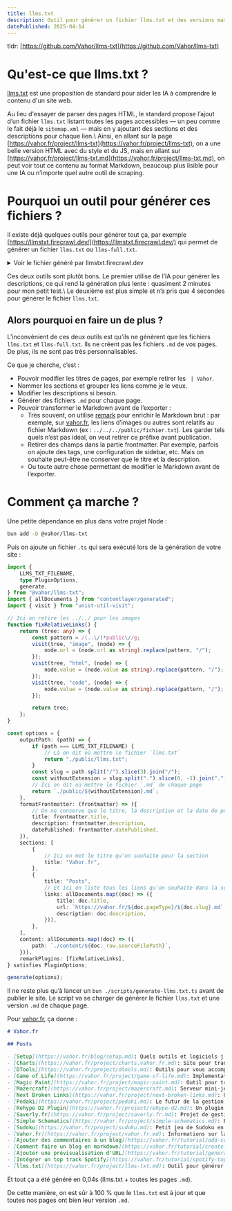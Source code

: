 ```yaml
---
title: llms.txt
description: Outil pour générer un fichier llms.txt et des versions markdown de chaque page de votre site.
datePublished: 2025-04-14
---
```


tldr: [https://github.com/Vahor/llms-txt](https://github.com/Vahor/llms-txt)


# Qu'est-ce que llms.txt ?

[llms.txt](https://llmstxt.org/) est une proposition de standard pour aider les IA à comprendre le contenu d'un site web.

Au lieu d'essayer de parser des pages HTML, le standard propose l’ajout d’un fichier `llms.txt` listant toutes les pages accessibles — un peu comme le fait déjà le `sitemap.xml` — mais en y ajoutant des sections et des descriptions pour chaque lien.\ 
Ainsi, en allant sur la page [https://vahor.fr/project/llms-txt](https://vahor.fr/project/llms-txt), on a une belle version HTML avec du style et du JS, mais en allant sur [https://vahor.fr/project/llms-txt.md](https://vahor.fr/project/llms-txt.md), on peut voir tout ce contenu au format Markdown, beaucoup plus lisible pour une IA ou n’importe quel autre outil de scraping.

# Pourquoi un outil pour générer ces fichiers ?

Il existe déjà quelques outils pour générer tout ça, par exemple [https://llmstxt.firecrawl.dev/](https://llmstxt.firecrawl.dev/) qui permet de générer un fichier `llms.txt` ou `llms-full.txt`.

<details>
  <summary>Voir le fichier généré par llmstxt.firecrawl.dev</summary>
```md
# https://vahor.fr/ llms.txt

- [Nathan David's Portfolio](https://vahor.fr/): Fullstack developer sharing projects, articles, and interests.
- [MacOS Setup Guide](https://vahor.fr/blog/setup): Explore setup for MacOS with Zsh, Vim, and more.
- [Beautiful Chart Generator](https://vahor.fr/project/charts.vahor.fr): Create beautiful charts quickly with customizable options.
- [Game Tools Overview](https://vahor.fr/project/dtools): Explore tools for game packet analysis and chat features.
- [Game of Life Project](https://vahor.fr/project/game-of-life): Rust implementation of Game of Life using Tauri framework.
- [Magic Paint App](https://vahor.fr/project/magic-paint): Transform images into paint by number with Magic Paint.
- [Mazercraft Server Overview](https://vahor.fr/project/mazercraft): Overview of Mazercraft server project features and development.
- [Next Broken Links Tool](https://vahor.fr/project/next-broken-links): Automate detection of broken links in Next.js projects.
- [Pedaki School Management](https://vahor.fr/project/pedaki): Pedaki is an innovative school management solution project.
- [Text to Diagrams](https://vahor.fr/project/rehype-d2): D2 transforms text into diagrams with advanced features.
- [Saverly Project Overview](https://vahor.fr/project/saverly.fr): Showcasing Saverly's design, animations, and tech stack.
- [Minecraft Schematic Manager](https://vahor.fr/project/simple-schematics): Manage Minecraft schematics with auto-rotation and previews.
- [Unlimited Sudoku Games](https://vahor.fr/project/sudoku): Play unlimited Sudoku games and generate new puzzles easily.
- [Vahor Digital Solutions](https://vahor.fr/project/vahor.fr): Explore Vahor's innovative solutions for digital transformation.
- [Add Comments Tutorial](https://vahor.fr/tutorial/add-comments-to-blog): Learn to add comments to your blog easily and freely.
- [Markdown Blog Tutorial](https://vahor.fr/tutorial/create-a-markdown-blog): Learn to create a Markdown blog using Next.js.
- [Open Graph and XPath](https://vahor.fr/tutorial/generate-url-preview): Learn about Open Graph and XPath integration techniques.
- [Spotify Top Tracks Guide](https://vahor.fr/tutorial/spotify-top-track): Learn how to access Spotify user top tracks efficiently.
- [Blog Tools Overview](https://vahor.fr/tag/blog): Explore tools and software I use daily for blogging.
- [2022 Projects and Blogs](https://vahor.fr/tag/2022): Explore projects and blog posts from 2022 on Vahor.
- [2024 Projects and Tutorials](https://vahor.fr/tag/2024): Explore various projects and tutorials for 2024.
- [Innovative Educational Tools](https://vahor.fr/tag/2023): Explore innovative educational tools and creative projects.
- [Minecraft Plugins and Servers](https://vahor.fr/tag/minecraft): Explore Minecraft plugins and mini-game servers for players.
- [Mazercraft Server](https://vahor.fr/tag/2021): Minecraft mini-game server for unique player experiences.
- [Blog Enhancement Tutorials](https://vahor.fr/tag/tutorial): Explore various tutorials for enhancing your blog experience.
- [Web Development Projects](https://vahor.fr/tag/all): Explore various projects and tutorials related to web development.
```
</details>

Ou encore [llmstxt](https://github.com/dotenvx/llmstxt).

<details>
  <summary>Voir le fichier généré par llmstxt</summary>
```md
# Vahor

> Développeur full-stack

## Blog

- [Setup | Vahor](https://vahor.fr/blog/setup): Quels outils et logiciels j'utilise au quotidien.

## Project

- [Charts | Vahor](https://vahor.fr/project/charts.vahor.fr): Site pour transformer un json en un beau graphique.
- [DTools | Vahor](https://vahor.fr/project/dtools): Outils pour vous accompagner dans Dofus.
- [Game of Life | Vahor](https://vahor.fr/project/game-of-life): Implementation de Conway's Game of Life en Rust, utilisant Tauri pour l'interface graphique.
- [Magic Paint | Vahor](https://vahor.fr/project/magic-paint): Outil pour transformer une image en coloriage magique.
- [Mazercraft | Vahor](https://vahor.fr/project/mazercraft): Serveur mini-jeu Minecraft ayant pour but d'accueillir un grand nombre de joueurs sur des jeux inédits.
- [Next Broken Links | Vahor](https://vahor.fr/project/next-broken-links): Une cli qui détectes les liens invalides dans un site Next.js
- [Pedaki | Vahor](https://vahor.fr/project/pedaki): Le futur de la gestion scolaire.
- [Rehype D2 Plugin | Vahor](https://vahor.fr/project/rehype-d2): Un plugin Rehype pour convertir des diagrammes D2 en SVG ou PNG.
- [Saverly.fr | Vahor](https://vahor.fr/project/saverly.fr): Projet de gestion de budget personnel.
- [Simple Schematics | Vahor](https://vahor.fr/project/simple-schematics): Plugin minecraft pour simplifier la gestion des schématics.
- [Sudoku | Vahor](https://vahor.fr/project/sudoku): Petit jeu de Sudoku en ligne avec génération de grille aléatoire, vérification, solution et tips.
- [Vahor.fr | Vahor](https://vahor.fr/project/vahor.fr): Informations sur la réalisation de ce site.

## Tutorial

- [Ajouter des commentaires à un blog | Vahor](https://vahor.fr/tutorial/add-comments-to-blog): Ajouter des commentaires à un blog statique.
- [Comment faire un blog en markdown | Vahor](https://vahor.fr/tutorial/create-a-markdown-blog): Créer un blog en markdown avec Next.js.
- [Ajouter une prévisualisation d'URL | Vahor](https://vahor.fr/tutorial/generate-url-preview): Comment générer une prévisualisation d'une URL en utilisant Open Graph et xpath.
- [Intégrer un top track Spotify | Vahor](https://vahor.fr/tutorial/spotify-top-track): Comment intégrer un top track Spotify sur un site.

## Tag

- [Vahor](https://vahor.fr/tag/blog): Développeur full-stack
- [Vahor](https://vahor.fr/tag/2022): Développeur full-stack
- [Vahor](https://vahor.fr/tag/project): Développeur full-stack
- [Vahor](https://vahor.fr/tag/2024): Développeur full-stack
- [Vahor](https://vahor.fr/tag/2023): Développeur full-stack
- [Vahor](https://vahor.fr/tag/minecraft): Développeur full-stack
- [Vahor](https://vahor.fr/tag/2021): Développeur full-stack
- [Vahor](https://vahor.fr/tag/2025): Développeur full-stack
- [Vahor](https://vahor.fr/tag/tutorial): Développeur full-stack
- [Vahor](https://vahor.fr/tag/all): Développeur full-stack
```
</details>

Ces deux outils sont plutôt bons. Le premier utilise de l’IA pour générer les descriptions, ce qui rend la génération plus lente : quasiment 2 minutes pour mon petit test.\ 
Le deuxième est plus simple et n’a pris que 4 secondes pour générer le fichier `llms.txt`.

## Alors pourquoi en faire un de plus ?

L’inconvénient de ces deux outils est qu’ils ne génèrent que les fichiers `llms.txt` et `llms-full.txt`. Ils ne créent pas les fichiers `.md` de vos pages.  
De plus, ils ne sont pas très personnalisables.

<UrlPreview url="https://github.com/Vahor/llms-txt" />

Ce que je cherche, c’est :
- Pouvoir modifier les titres de pages, par exemple retirer les ` | Vahor`.
- Nommer les sections et grouper les liens comme je le veux.
- Modifier les descriptions si besoin.
- Générer des fichiers `.md` pour chaque page.
- Pouvoir transformer le Markdown avant de l’exporter :
  - Très souvent, on utilise [remark](https://github.com/remarkjs/remark) pour enrichir le Markdown brut : par exemple, sur [vahor.fr](https://vahor.fr), les liens d’images ou autres sont relatifs au fichier Markdown (ex : `../../../public/fichier.txt`). Les garder tels quels n’est pas idéal, on veut retirer ce préfixe avant publication.
  - Retirer des champs dans la partie frontmatter. Par exemple, parfois on ajoute des tags, une configuration de sidebar, etc. Mais on souhaite peut-être ne conserver que le titre et la description.
  - Ou toute autre chose permettant de modifier le Markdown avant de l’exporter.

# Comment ça marche ?

Une petite dépendance en plus dans votre projet Node :
```bash
bun add -D @vahor/llms-txt
```

Puis on ajoute un fichier `.ts` qui sera exécuté lors de la génération de votre site :

```ts title="scripts/generate-llms.ts"
import {
	LLMS_TXT_FILENAME,
	type PluginOptions,
	generate,
} from "@vahor/llms-txt";
import { allDocuments } from "contentlayer/generated";
import { visit } from "unist-util-visit";

// Ici on retire les ../../ pour les images
function fixRelativeLinks() {
	return (tree: any) => {
		const pattern = /(..\/)*public\//g;
		visit(tree, "image", (node) => {
			node.url = (node.url as string).replace(pattern, "/");
		});
		visit(tree, "html", (node) => {
			node.value = (node.value as string).replace(pattern, "/");
		});
		visit(tree, "code", (node) => {
			node.value = (node.value as string).replace(pattern, "/");
		});

		return tree;
	};
}

const options = {
	outputPath: (path) => {
		if (path === LLMS_TXT_FILENAME) {
			// Là on dit où mettre le fichier `llms.txt`
			return "./public/llms.txt";
		}
		const slug = path.split("/").slice(3).join("/");
		const withoutExtension = slug.split(".").slice(0, -1).join(".");
		// Ici on dit où mettre le fichier `.md` de chaque page
		return `./public/${withoutExtension}.md`;
	},
	formatFrontmatter: (frontmatter) => ({
		// On ne conserve que le titre, la description et la date de publication
		title: frontmatter.title,
		description: frontmatter.description,
		datePublished: frontmatter.datePublished,
	}),
	sections: [
		{
			// Ici on met le titre qu'on souhaite pour la section
			title: "Vahor.fr",
		},
		{
			title: "Posts",
			// Et ici on liste tous les liens qu'on souhaite dans la section "Posts".
			links: allDocuments.map((doc) => ({
				title: doc.title,
				url: `https://vahor.fr/${doc.pageType}/${doc.slug}.md`,
				description: doc.description,
			})),
		},
	],
	content: allDocuments.map((doc) => ({
		path: `./content/${doc._raw.sourceFilePath}`,
	})),
	remarkPlugins: [fixRelativeLinks],
} satisfies PluginOptions;

generate(options);
```

Il ne reste plus qu’à lancer un `bun ./scripts/generate-llms.txt.ts` avant de publier le site. Le script va se charger de générer le fichier `llms.txt` et une version `.md` de chaque page.

Pour [vahor.fr](https://vahor.fr), ça donne :

```md
# Vahor.fr

## Posts

- [Setup](https://vahor.fr/blog/setup.md): Quels outils et logiciels j'utilise au quotidien.
- [Charts](https://vahor.fr/project/charts.vahor.fr.md): Site pour transformer un json en un beau graphique.
- [DTools](https://vahor.fr/project/dtools.md): Outils pour vous accompagner dans Dofus.
- [Game of Life](https://vahor.fr/project/game-of-life.md): Implementation de Conway's Game of Life en Rust, utilisant Tauri pour l'interface graphique.
- [Magic Paint](https://vahor.fr/project/magic-paint.md): Outil pour transformer une image en coloriage magique.
- [Mazercraft](https://vahor.fr/project/mazercraft.md): Serveur mini-jeu Minecraft ayant pour but d'accueillir un grand nombre de joueurs sur des jeux inédits.
- [Next Broken Links](https://vahor.fr/project/next-broken-links.md): Une cli qui détectes les liens invalides dans un site Next.js
- [Pedaki](https://vahor.fr/project/pedaki.md): Le futur de la gestion scolaire.
- [Rehype D2 Plugin](https://vahor.fr/project/rehype-d2.md): Un plugin Rehype pour convertir des diagrammes D2 en SVG ou PNG.
- [Saverly.fr](https://vahor.fr/project/saverly.fr.md): Projet de gestion de budget personnel.
- [Simple Schematics](https://vahor.fr/project/simple-schematics.md): Plugin minecraft pour simplifier la gestion des schématics.
- [Sudoku](https://vahor.fr/project/sudoku.md): Petit jeu de Sudoku en ligne avec génération de grille aléatoire, vérification, solution et tips.
- [Vahor.fr](https://vahor.fr/project/vahor.fr.md): Informations sur la réalisation de ce site.
- [Ajouter des commentaires à un blog](https://vahor.fr/tutorial/add-comments-to-blog.md): Ajouter des commentaires à un blog statique.
- [Comment faire un blog en markdown](https://vahor.fr/tutorial/create-a-markdown-blog.md): Créer un blog en markdown avec Next.js.
- [Ajouter une prévisualisation d'URL](https://vahor.fr/tutorial/generate-url-preview.md): Comment générer une prévisualisation d'une URL en utilisant Open Graph et xpath.
- [Intégrer un top track Spotify](https://vahor.fr/tutorial/spotify-top-track.md): Comment intégrer un top track Spotify sur un site.
- [llms.txt](https://vahor.fr/project/llms-txt.md): Outil pour générer un fichier llms.txt et des versions markdown de chaque page de votre site.
```
Et tout ça a été généré en 0,04s (llms.txt + toutes les pages `.md`).

De cette manière, on est sûr à 100 % que le `llms.txt` est à jour et que toutes nos pages ont bien leur version `.md`.
